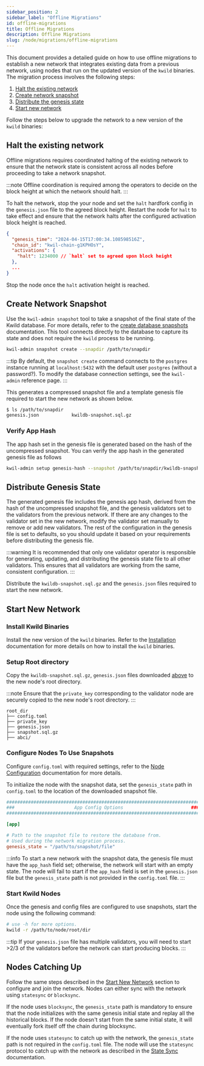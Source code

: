 ```yaml
---
sidebar_position: 2
sidebar_label: "Offline Migrations"
id: offline-migrations
title: Offline Migrations
description: Offline Migrations
slug: /node/migrations/offline-migrations
---
```


This document provides a detailed guide on how to use offline migrations to establish a new network that integrates existing data from a previous network, using nodes that run on the updated version of the `kwild` binaries. The migration process involves the following steps:

1. [Halt the existing network](#halt-the-existing-network)
2. [Create network snapshot](#create-network-snapshot)
3. [Distribute the genesis state](#distribute-genesis-state)
4. [Start new network](#start-new-network)

Follow the steps below to upgrade the network to a new version of the `kwild` binaries:

## Halt the existing network
Offline migrations requires coordinated halting of the existing network to ensure that the network state is consistent across all nodes before proceeding to take a network snapshot. 

:::note
Offline coordination is required among the operators to decide on the block height at which the network should halt. 
:::

To halt the network, stop the your node and set the `halt` hardfork config in the `genesis.json` file to the agreed block height. Restart the node for `halt` to take effect and ensure that the network halts after the configured activation block height is reached.

```json
{
  "genesis_time": "2024-04-15T17:00:34.108598516Z",
  "chain_id": "kwil-chain-g1KPHOsY",
  "activations": {
    "halt": 1234000 // `halt` set to agreed upon block height
  },
  ...
}
```
Stop the node once the `halt` activation height is reached.

## Create Network Snapshot

Use the `kwil-admin snapshot` tool to take a snapshot of the final state of the Kwild database. For more details, refer to the [create database snapshots](/docs/ref/kwil-admin/snapshot/create) documentation. This tool connects directly to the database to capture its state and does not require the `kwild` process to be running.

```sh
kwil-admin snapshot create --snapdir /path/to/snapdir
```

:::tip
By default, the `snapshot create` command connects to the `postgres` instance running at `localhost:5432` with the default user `postgres` (without a password?). To modify the database connection settings, see the `kwil-admin` reference page.
:::

This generates a compressed snapshot file and a template genesis file required to start the new network as shown below.

```sh
$ ls /path/to/snapdir
genesis.json            kwildb-snapshot.sql.gz
```

### Verify App Hash

The app hash set in the genesis file is generated based on the hash of the uncompressed snapshot. You can verify the app hash in the generated genesis file as follows

``` bash
kwil-admin setup genesis-hash --snapshot /path/to/snapdir/kwildb-snapshot.sql.gz
```

## Distribute Genesis State

The generated genesis file includes the genesis app hash, derived from the hash of the uncompressed snapshot file, and the genesis validators set to the validators from the previous network. If there are any changes to the validator set in the new network, modify the validator set manually to remove or add new validators. The rest of the configuration in the genesis file is set to defaults, so you should update it based on your requirements before distributing the genesis file.

:::warning
It is recommended that only one validator operator is responsible for generating, updating, and distributing the genesis state file to all other validators. This ensures that all validators are working from the same, consistent configuration.
:::

Distribute the `kwildb-snapshot.sql.gz` and the `genesis.json` files required to start the new network. 

## Start New Network

### Install Kwild Binaries

Install the new version of the `kwild` binaries. Refer to the [Installation](/docs/daemon/installation) documentation for more details on how to install the `kwild` binaries.

### Setup Root directory

Copy the `kwildb-snapshot.sql.gz`, `genesis.json` files downloaded [above](/docs/node/migrations/offline-migrations#create-network-snapshot) to the new node's root directory. 

:::note
Ensure that the `private_key` corresponding to the validator node are securely copied to the new node's root directory.
:::

```
root_dir
├── config.toml
├── private_key
├── genesis.json
├── snapshot.sql.gz
├── abci/
```

### Configure Nodes To Use Snapshots

Configure `config.toml` with required settings, refer to the [Node Configuration](/docs/daemon/config/settings) documentation for more details.

To initialize the node with the snapshot data, set the `genesis_state` path in `config.toml` to the location of the downloaded snapshot file. 

```TOML
#######################################################################
###                      App Config Options                         ###
#######################################################################

[app]

# Path to the snapshot file to restore the database from.
# Used during the network migration process.
genesis_state = "/path/to/snapshot/file"
```

:::info
To start a new network with the snapshot data, the genesis file must have the `app_hash` field set; otherwise, the network will start with an empty state.
The node will fail to start if the `app_hash` field is set in the `genesis.json` file but the `genesis_state` path is not provided in the `config.toml` file. 
:::

### Start Kwild Nodes

Once the genesis and config files are configured to use snapshots, start the node using the following command:

```bash
# use -h for more options. 
kwild -r /path/to/node/root/dir
```

:::tip
If your `genesis.json` file has multiple validators, you will need to start >2/3 of the validators before the network can start producing blocks.
:::

## Nodes Catching Up

Follow the same steps described in the [Start New Network](#start-new-network) section to configure and join the network. Nodes can either sync with the network using `statesync` or `blocksync`.

If the node uses `blocksync`, the `genesis_state` path is mandatory to ensure that the node initializes with the same genesis initial state and replay all the historical blocks. If the node doesn't start from the same initial state, it will eventually fork itself off the chain during blocksync. 

If the node uses `statesync` to catch up with the network, the `genesis_state` path is not required in the `config.toml` file. The node will use the `statesync` protocol to catch up with the network as described in the [State Sync](/docs/node/statesync) documentation.
